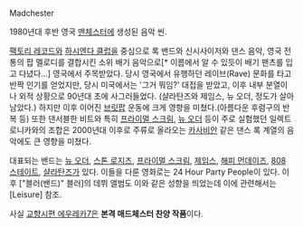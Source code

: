 Madchester

1980년대 후반 영국 [[맨체스터]]에 생성된 음악 씬.

[[팩토리 레코드]]와 [[하시엔다 클럽]]을 중심으로 록 밴드와 신시사이저와 댄스 음악, 영국 전통의 팝 멜로디를 결합시킨 소위 배기 음악으로[* 이름에서 알 수 있듯이 배기 팬츠를 입고 다녔다...] 영국에서 주목받았다. 당시 영국에서 유행하던 레이브(Rave) 문화를 타고 반짝 인기를 얻었지만, 당시 미국에서는 '그거 뭐임?' 대접을 받았고, 이후 내부 분열이나 외적 상황으로 90년대 초에 사그러들었다. (샬라탄즈와 제임스, 뉴 오더, 정도가 살아남았다.) 하지만 이후 이어진 [[브릿팝]] 운동에 크게 영향을 미쳤다.(아름다운 후렴구의 반복 등) 또한 댄서블한 비트와 특히 [[프라이멀 스크림]], [[뉴 오더]] 등이 주로 실험했던 일렉트로니카와의 조합은 2000년대 이후로 주류로 올라오는 [[카사비안]] 같은 댄스 록 계열의 음악에도 큰 영향을 미쳤다.

대표되는 밴드는 [[뉴 오더]], [[스톤 로지즈]], [[프라이멀 스크림]], [[제임스]], [[해피 먼데이즈]], [[808 스테이트]], [[샬라탄즈]]가 있다. 이들을 다룬 영화로는 24 Hour Party People이 있다. 이후 ["블러(밴드)" 블러]의 데뷔 앨범도 이와 같은 성향을 띄었는데 이에 관련해서는 [Leisure] 참조.

사실 [[교향시편 에우레카7]]은 '''본격 매드체스터 찬양 작품'''이다.
